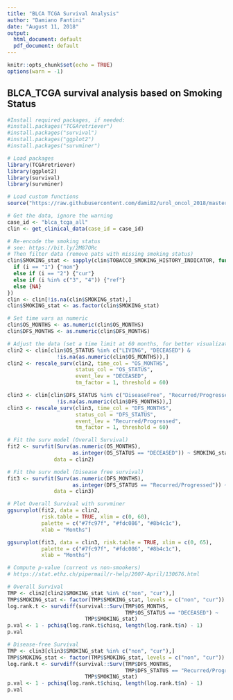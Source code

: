 ```yaml
---
title: "BLCA TCGA Survival Analysis"
author: "Damiano Fantini"
date: "August 11, 2018"
output:
  html_document: default
  pdf_document: default
---
```


```r
knitr::opts_chunk$set(echo = TRUE)
options(warn = -1)
```

## BLCA_TCGA survival analysis based on Smoking Status

```r
#Install required packages, if needed:
#install.packages("TCGAretriever")
#install.packages("survival")
#install.packages("ggplot2")
#install.packages("survminer")

# Load packages
library(TCGAretriever)
library(ggplot2)
library(survival)
library(survminer)

# Load custom functions
source("https://raw.githubusercontent.com/dami82/urol_oncol_2018/master/urol_oncol_repo.R")

# Get the data, ignore the warning
case_id <- "blca_tcga_all"
clin <- get_clinical_data(case_id = case_id)

# Re-encode the smoking status
# see: https://bit.ly/2M87ORc
# Then filter data (remove pats with missing smoking status)
clin$SMOKING_stat <- sapply(clin$TOBACCO_SMOKING_HISTORY_INDICATOR, function(i) {
  if (i == "1") {"non"}
  else if (i == "2") {"cur"}
  else if (i %in% c("3", "4")) {"ref"}
  else {NA}
})
clin <- clin[!is.na(clin$SMOKING_stat),]
clin$SMOKING_stat <- as.factor(clin$SMOKING_stat)

# Set time vars as numeric
clin$OS_MONTHS <- as.numeric(clin$OS_MONTHS)
clin$DFS_MONTHS <- as.numeric(clin$DFS_MONTHS)

# Adjust the data (set a time limit at 60 months, for better visualization)
clin2 <- clin[clin$OS_STATUS %in% c("LIVING", "DECEASED") & 
                !is.na(as.numeric(clin$OS_MONTHS)),]
clin2 <- rescale_surv(clin2, time_col = "OS_MONTHS", 
                      status_col = "OS_STATUS", 
                      event_lev = "DECEASED", 
                      tm_factor = 1, threshold = 60)

clin3 <- clin[clin$DFS_STATUS %in% c("DiseaseFree", "Recurred/Progressed") & 
                !is.na(as.numeric(clin$DFS_MONTHS)),]
clin3 <- rescale_surv(clin3, time_col = "DFS_MONTHS", 
                      status_col = "DFS_STATUS", 
                      event_lev = "Recurred/Progressed", 
                      tm_factor = 1, threshold = 60)

# Fit the surv model (Overall Survival)
fit2 <- survfit(Surv(as.numeric(OS_MONTHS), 
                     as.integer(OS_STATUS == "DECEASED")) ~ SMOKING_stat,
               data = clin2)

# Fit the surv model (Disease free survival)
fit3 <- survfit(Surv(as.numeric(DFS_MONTHS), 
                     as.integer(DFS_STATUS == "Recurred/Progressed")) ~ SMOKING_stat,
               data = clin3)

# Plot Overall Survival with survminer
ggsurvplot(fit2, data = clin2, 
           risk.table = TRUE, xlim = c(0, 60), 
           palette = c("#7fc97f", "#fdc086", "#8b4c1c"),
           xlab = "Months")

ggsurvplot(fit3, data = clin3, risk.table = TRUE, xlim = c(0, 65), 
           palette = c("#7fc97f", "#fdc086", "#8b4c1c"), 
           xlab = "Months")

# Compute p-value (current vs non-smookers)
# https://stat.ethz.ch/pipermail/r-help/2007-April/130676.html

# Overall Survival
TMP <- clin2[clin2$SMOKING_stat %in% c("non", "cur"),]
TMP$SMOKING_stat <- factor(TMP$SMOKING_stat, levels = c("non", "cur"))
log.rank.t <- survdiff(survival::Surv(TMP$OS_MONTHS,
                                      TMP$OS_STATUS == "DECEASED") ~
                         TMP$SMOKING_stat)
p.val <- 1 - pchisq(log.rank.t$chisq, length(log.rank.t$n) - 1)
p.val 

# Disease-free Survival
TMP <- clin3[clin3$SMOKING_stat %in% c("non", "cur"),]
TMP$SMOKING_stat <- factor(TMP$SMOKING_stat, levels = c("non", "cur"))
log.rank.t <- survdiff(survival::Surv(TMP$DFS_MONTHS,
                                      TMP$DFS_STATUS == "Recurred/Progressed") ~
                         TMP$SMOKING_stat)
p.val <- 1 - pchisq(log.rank.t$chisq, length(log.rank.t$n) - 1)
p.val 
```
